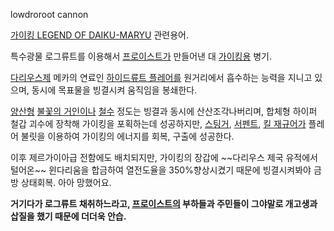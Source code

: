 lowdroroot cannon

[[가이킹 LEGEND OF DAIKU-MARYU]] 관련용어.

특수광물 로그류트를 이용해서 [[프로이스트]]가 만들어낸 대 [[가이킹]]용 병기.

[[다리우스]]제 메카의 연료인 [[하이드류트 플레어]]를 원거리에서 흡수하는 능력을 지니고 있으며, 동시에 목표물을 빙결시켜 움직임을 봉쇄한다.

[[양산형]] [[불꽃의 거인]]이나 [[철수]] 정도는 빙결과 동시에 산산조각나버리며, 합체형 하이퍼 철갑 괴수에 장착해 가이킹을 포획하는데 성공하지만, [[스팅거]], [[서펜트]], [[킬 재규어]]가 플레어 불릿을 이용하여 가이킹의 에너지를 회복, 구출에 성공한다.

이후 제르가이아급 전함에도 배치되지만, 가이킹의 장갑에 ~~다리우스 제국 유적에서 털어온~~ 윈다리움을 합금하여 열전도율을 350%향상시켰기 때문에 빙결시켜봐야 금방 상태회복. 아아 망했어요.

'''거기다가 로그류트 채취하느라고, [[프로이스트]]의 부하들과 주민들이 그야말로 개고생과 삽질을 했기 때문에 더더욱 안습.'''
